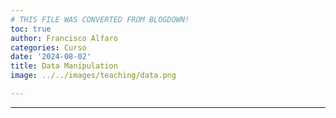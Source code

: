 ```yaml
---
# THIS FILE WAS CONVERTED FROM BLOGDOWN!
toc: true
author: Francisco Alfaro
categories: Curso
date: '2024-08-02'
title: Data Manipulation
image: ../../images/teaching/data.png

---
```




------------------------------------------------------------------------
